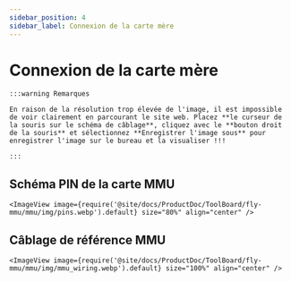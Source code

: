 ```yaml
---
sidebar_position: 4
sidebar_label: Connexion de la carte mère
---
```


# Connexion de la carte mère

    :::warning Remarques

    En raison de la résolution trop élevée de l'image, il est impossible de voir clairement en parcourant le site web. Placez **le curseur de la souris sur le schéma de câblage**, cliquez avec le **bouton droit de la souris** et sélectionnez **Enregistrer l'image sous** pour enregistrer l'image sur le bureau et la visualiser !!!

    :::

## Schéma PIN de la carte MMU

    <ImageView image={require('@site/docs/ProductDoc/ToolBoard/fly-mmu/mmu/img/pins.webp').default} size="80%" align="center" />

## Câblage de référence MMU

    <ImageView image={require('@site/docs/ProductDoc/ToolBoard/fly-mmu/mmu/img/mmu_wiring.webp').default} size="100%" align="center" />